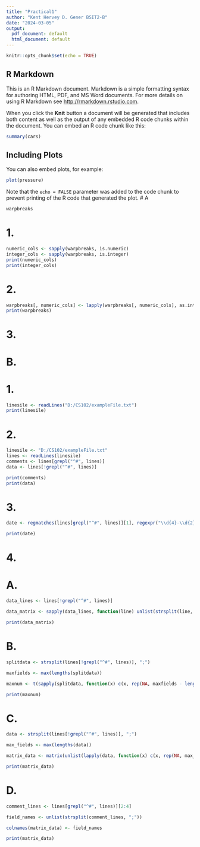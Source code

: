 ---
title: "Practical1"
author: "Kent Hervey D. Gener BSIT2-B"
date: "2024-03-05"
output:
  pdf_document: default
  html_document: default
---

```{r setup, include=FALSE}
knitr::opts_chunk$set(echo = TRUE)
```

## R Markdown

This is an R Markdown document. Markdown is a simple formatting syntax for authoring HTML, PDF, and MS Word documents. For more details on using R Markdown see <http://rmarkdown.rstudio.com>.

When you click the **Knit** button a document will be generated that includes both content as well as the output of any embedded R code chunks within the document. You can embed an R code chunk like this:

```{r cars}
summary(cars)
```

## Including Plots

You can also embed plots, for example:

```{r pressure, echo=FALSE}
plot(pressure)
```

Note that the `echo = FALSE` parameter was added to the code chunk to prevent printing of the R code that generated the plot.
# A
```{r}
warpbreaks
```
# 1.
```{r}
numeric_cols <- sapply(warpbreaks, is.numeric)
integer_cols <- sapply(warpbreaks, is.integer)
print(numeric_cols)
print(integer_cols)
```

# 2.
```{r}
warpbreaks[, numeric_cols] <- lapply(warpbreaks[, numeric_cols], as.integer)
print(warpbreaks)
```
# 3.

# B.
# 1.
```{r}
linesile <- readLines("D:/CS102/exampleFile.txt")
print(linesile)

```

# 2.
```{r}
linesile <- "D:/CS102/exampleFile.txt"
lines <- readLines(linesile)
comments <- lines[grepl("^#", lines)]
data <- lines[!grepl("^#", lines)]

print(comments)
print(data)
```

# 3.
```{r}
date <- regmatches(lines[grepl("^#", lines)][1], regexpr("\\d{4}-\\d{2}-\\d{2}", lines[grepl("^#", lines)][1]))

print(date)
```

# 4.
# A.
```{r}
data_lines <- lines[!grepl("^#", lines)]

data_matrix <- sapply(data_lines, function(line) unlist(strsplit(line, ";")))

print(data_matrix)
```

# B.
```{r}
splitdata <- strsplit(lines[!grepl("^#", lines)], ";")

maxfields <- max(lengths(splitdata))

maxnum <- t(sapply(splitdata, function(x) c(x, rep(NA, maxfields - length(x)))))

print(maxnum)
```

# C.
```{r}
data <- strsplit(lines[!grepl("^#", lines)], ";")

max_fields <- max(lengths(data))

matrix_data <- matrix(unlist(lapply(data, function(x) c(x, rep(NA, max_fields - length(x))))), ncol = max_fields, byrow = TRUE)

print(matrix_data)
```

# D.
```{r}
comment_lines <- lines[grepl("^#", lines)][2:4]

field_names <- unlist(strsplit(comment_lines, ";"))

colnames(matrix_data) <- field_names

print(matrix_data)
```